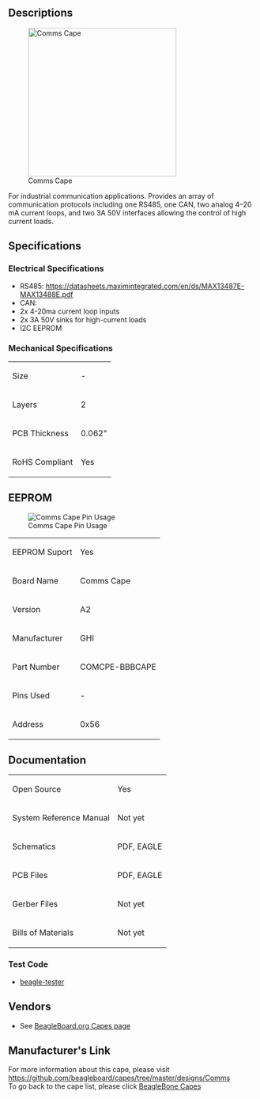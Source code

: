 ==Descriptions==
[[File:BeagleBoneCommsCapeA2_Top.png|right|border|300px|link=|Comms Cape]]

For industrial communication applications. Provides an array of communication protocols including one RS485, one CAN, two analog 4–20 mA current loops, and two 3A 50V interfaces allowing the control of high current loads.


==Specifications==

===Electrical Specifications===
* RS485: https://datasheets.maximintegrated.com/en/ds/MAX13487E-MAX13488E.pdf
* CAN: 
* 2x 4-20ma current loop inputs
* 2x 3A 50V sinks for high-current loads
* I2C EEPROM

===Mechanical Specifications===
{|class="wikitable"
| Size
| -
|-
| Layers
|2
|-
| PCB Thickness
| 0.062&quot;
|-
| RoHS Compliant
| Yes
|}


==EEPROM==
[[File:Pin-Comms.jpg|right|link=|Comms Cape Pin Usage]]
{|class="wikitable"
| EEPROM Suport
| Yes
|-
| Board Name
| Comms Cape
|-
| Version
| A2
|-
| Manufacturer
| GHI
|-
| Part Number
| COMCPE-BBBCAPE
|-
| Pins Used
| -
|-
| Address
| 0x56
|}


==Documentation==
{|class="wikitable"
| Open Source
| Yes
|-
| System Reference Manual
| Not yet
|-
| Schematics
| PDF, EAGLE
|-
| PCB Files
| PDF, EAGLE
|-
| Gerber Files
| Not yet
|-
| Bills of Materials
| Not yet
|}

===Test Code===
* [https://github.com/jadonk/beagle-tester beagle-tester]



==Vendors==
* See [https://beagleboard.org/capes/#comms BeagleBoard.org Capes page]


==Manufacturer's Link==
For more information about this cape, please visit https://github.com/beagleboard/capes/tree/master/designs/Comms <br />

To go back to the cape list, please click [http://beagleboard.org/capes BeagleBone Capes]
